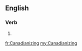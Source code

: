 ==English==

===Verb===
{{head|en|present participle}}

# {{present participle of|Canadianize|lang=en|nocat=1}}

[[fr:Canadianizing]]
[[my:Canadianizing]]